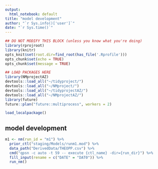 ```yaml
---
output:
  html_notebook: default
title: "model development"
author: "`r Sys.info()['user']`"
date: "`r Sys.time()`"
---
```



```r
## DO NOT MODIFY THIS BLOCK (unless you know what you're doing)
library(rprojroot)
library(knitr)
opts_knit$set(root.dir=find_root(has_file('.Rprofile')))
opts_chunk$set(echo = TRUE)
opts_chunk$set(message = TRUE)
```

```r
## LOAD PACKAGES HERE
library(NMprojectAZ)
devtools::load_all("~/tidyproject/")
devtools::load_all("~/NMproject/")
devtools::load_all("~/tidyprojectAZ/")
devtools::load_all("~/NMprojectAZ/")
library(future)
future::plan("future::multiprocess", workers = 2)

load_localpackage()
```

## model development

```r

m1 <- nm(run_id = "m1") %>%
  prior_ctl("staging/Models/runm1.mod") %>%
  data_path("DerivedData/THEOPP.csv") %>%
  cmd("qpsn -c auto -t 59 -- execute {ctl_name} -dir={run_dir}") %>%
  fill_input(rename = c("DATE" = "DAT0")) %>%
  run_nm()
  
```


